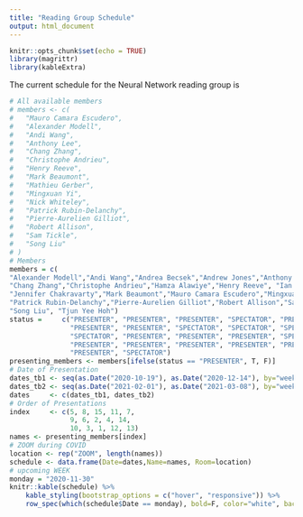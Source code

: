 ```yaml
---
title: "Reading Group Schedule"
output: html_document
---
```


```r
knitr::opts_chunk$set(echo = TRUE)
library(magrittr)
library(kableExtra)
```

The current schedule for the Neural Network reading group is


```r
# All available members
# members <- c(
#   "Mauro Camara Escudero", 
#   "Alexander Modell", 
#   "Andi Wang", 
#   "Anthony Lee", 
#   "Chang Zhang", 
#   "Christophe Andrieu",
#   "Henry Reeve", 
#   "Mark Beaumont", 
#   "Mathieu Gerber", 
#   "Mingxuan Yi", 
#   "Nick Whiteley", 
#   "Patrick Rubin-Delanchy", 
#   "Pierre-Aurelien Gilliot", 
#   "Robert Allison",
#   "Sam Tickle", 
#   "Song Liu"
# )
# Members
members = c(
"Alexander Modell","Andi Wang","Andrea Becsek","Andrew Jones","Anthony Lee",
"Chang Zhang","Christophe Andrieu","Hamza Alawiye","Henry Reeve", "Ian Gallagher", 
"Jennifer Chakravarty","Mark Beaumont","Mauro Camara Escudero","Mingxuan Yi","Nick Whiteley",
"Patrick Rubin-Delanchy","Pierre-Aurelien Gilliot","Robert Allison","Sam Power", "Sam Tickle",
"Song Liu", "Tjun Yee Hoh")
status =     c("PRESENTER", "PRESENTER", "PRESENTER", "SPECTATOR", "PRESENTER", 
               "PRESENTER", "PRESENTER", "SPECTATOR", "SPECTATOR", "SPECTATOR",
               "SPECTATOR", "PRESENTER", "PRESENTER", "PRESENTER", "SPECTATOR", 
               "PRESENTER", "PRESENTER", "PRESENTER", "PRESENTER", "PRESENTER", 
               "PRESENTER", "SPECTATOR")
presenting_members <- members[ifelse(status == "PRESENTER", T, F)]
# Date of Presentation
dates_tb1 <- seq(as.Date("2020-10-19"), as.Date("2020-12-14"), by="weeks")
dates_tb2 <- seq(as.Date("2021-02-01"), as.Date("2021-03-08"), by="weeks")
dates     <- c(dates_tb1, dates_tb2)
# Order of Presentations
index     <- c(5, 8, 15, 11, 7, 
               9, 6, 2, 4, 14, 
               10, 3, 1, 12, 13)
names <- presenting_members[index]
# ZOOM during COVID
location <- rep("ZOOM", length(names))
schedule <- data.frame(Date=dates,Name=names, Room=location)
# upcoming WEEK
monday = "2020-11-30"
knitr::kable(schedule) %>% 
    kable_styling(bootstrap_options = c("hover", "responsive")) %>% 
    row_spec(which(schedule$Date == monday), bold=F, color="white", background="#0066ff")
```



<!-- <style> -->
<!-- table, th, td { -->
<!--   border: 1px solid black; -->
<!--   border-collapse: collapse; -->
<!-- } -->
<!-- th, td { -->
<!--   padding: 15px; -->
<!-- } -->
<!-- </style> -->

<!-- <table> -->
<!--   <tr> -->
<!--     <th>Date</th> -->
<!--     <th>Name</th> -->
<!--   </tr> -->
<!--   <tr> -->
<!--     <td>17th December</td> -->
<!--     <td>Anthony Lee</td> -->
<!--   </tr> -->
<!--   <tr> -->
<!--     <td>14th January</td> -->
<!--     <td>Song Liu</td> -->
<!--   </tr> -->
<!--   <tr> -->
<!--     <td>21st January</td> -->
<!--     <td>Mark Beaumont</td> -->
<!--   </tr> -->
<!--   <tr> -->
<!--     <td>28th January</td> -->
<!--     <td>Mauro Camara Escudero</td> -->
<!--   </tr> -->
<!--   <tr> -->
<!--     <td>4th February</td> -->
<!--     <td>Patrick Rubin-Delanchy</td> -->
<!--   </tr> -->
<!--   <tr> -->
<!--     <td>11th February</td> -->
<!--     <td>Andi Wang</td> -->
<!--   </tr> -->
<!--   <tr> -->
<!--     <td>18th February</td> -->
<!--     <td>Mathieu Gerber</td> -->
<!--   </tr> -->
<!--   <tr> -->
<!--     <td>25th February</td> -->
<!--     <td>Nick Whiteley</td> -->
<!--   </tr> -->
<!-- </table> -->


